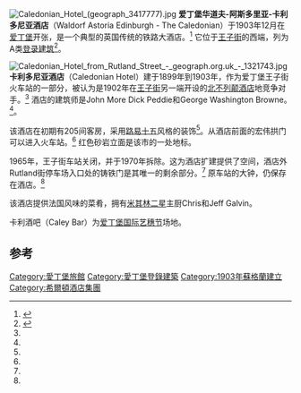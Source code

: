[[File:Caledonian_Hotel_(geograph_3417777).jpg|thumbnail]]
'''爱丁堡华道夫-阿斯多里亚-卡利多尼亚酒店'''（Waldorf Astoria Edinburgh - The Caledonian）于1903年12月在[[爱丁堡|爱丁堡]]开张，是一个典型的英国传统的铁路大酒店。<ref name="LEScotsman">{{cite web | url=http://www.scotsman.com/lifestyle/heritage/lost-edinburgh-the-caledonian-hotel-1-3129259 | title=Lost Edinburgh: Waldorf Astoria Edinburgh - The Caledonian | work=The Scotsman | date=7 October 2013 | accessdate=2014-03-03 | author=McLean, David | archive-date=2014-03-04 | archive-url=https://web.archive.org/web/20140304020942/http://www.scotsman.com/lifestyle/heritage/lost-edinburgh-the-caledonian-hotel-1-3129259 | dead-url=no }}</ref> 它位于[[王子街|王子街]]的西端，列为A类[[登录建筑|登录建筑]]<ref name=listed>{{cite web |url=http://data.historic-scotland.gov.uk/pls/htmldb/f?p=2200:15:0::::BUILDING,HL:29524 |title=4 Lothian Road, The Waldorf Astoria Edinburgh - The Caledonian |publisher=Historic Scotland |accessdate=2014-03-05}}</ref>。

[[File:Caledonian_Hotel_from_Rutland_Street_-_geograph.org.uk_-_1321743.jpg|thumb]]'''卡利多尼亚酒店'''（Caledonian Hotel）建于1899年到1903年，作为爱丁堡王子街火车站的一部分，被认为是1902年在[[王子街|王子街]]另一端开设的[[巴尔莫勒尔饭店|北不列颠酒店]]地竞争对手。<ref name=LEScotsman /> 酒店的建筑师是John More Dick Peddie和George Washington Browne。<ref name=listed/>。

该酒店在初期有205间客房，采用[[路易十五|路易十五]]风格的装饰<ref name=LEScotsman />。从酒店前面的宏伟拱门可以进入火车站。<ref name=LEScotsman /> 红色砂岩立面是该市的一处地标。

1965年，王子街车站关闭，并于1970年拆除。这为酒店扩建提供了空间，酒店外Rutland街停车场入口处的铸铁门是其唯一的剩余部分。<ref name=LEScotsman /> 原车站的大钟，仍保存在酒店。<ref name=LEScotsman />

该酒店提供法国风味的菜肴，拥有[[米其林指南|米其林二星]]主厨Chris和Jeff Galvin。

卡利酒吧（Caley Bar）为[[爱丁堡国际艺穗节|爱丁堡国际艺穗节]]场地。

==参考==
{{Reflist|}}
{{coord|55.9500|N|3.2073|W|source:wikidata-and-enwiki-cat-tree_region:GB|display=title}}

[[Category:愛丁堡旅館|Category:愛丁堡旅館]]
[[Category:愛丁堡登錄建築|Category:愛丁堡登錄建築]]
[[Category:1903年蘇格蘭建立|Category:1903年蘇格蘭建立]]
[[Category:希爾頓酒店集團|Category:希爾頓酒店集團]]